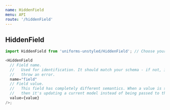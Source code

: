 ```yaml
---
name: HiddenField
menu: API
route: '/hiddenField'
---
```


## HiddenField

```js
import HiddenField from 'uniforms-unstyled/HiddenField'; // Choose your theme package.

<HiddenField
  // Field name.
  //   Used for identification. It should match your schema - if not, it will
  //   throw an error.
  name="field"
  // Field value.
  //   This field has completely different semantics. When a value is set,
  //   then it's updating a current model instead of being passed to the field.
  value={value}
/>;
```
